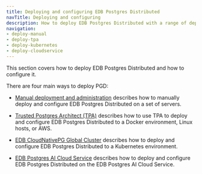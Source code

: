 ```yaml
---
title: Deploying and configuring EDB Postgres Distributed
navTitle: Deploying and configuring
description: How to deploy EDB Postgres Distributed with a range of deployment options.
navigation:
- deploy-manual
- deploy-tpa
- deploy-kubernetes
- deploy-cloudservice
---
```


This section covers how to deploy EDB Postgres Distributed and how to configure it.

There are four main ways to deploy PGD:

* [Manual deployment and administration](deploy-manual) describes how to manually deploy and configure EDB Postgres Distributed on a set of servers.


* [Trusted Postgres Architect (TPA)](deploy-tpa) describes how to use TPA to deploy and configure EDB Postgres Distributed to a Docker environment, Linux hosts, or AWS.


* [EDB CloudNativePG Global Cluster](deploy-kubernetes) describes how to deploy and configure EDB Postgres Distributed to a Kubernetes environment.


* [EDB Postgres AI Cloud Service](deploy-cloudservice) describes how to deploy and configure EDB Postgres Distributed on the EDB Postgres AI Cloud Service.
